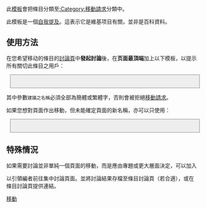 <noinclude>{{template doc page viewed directly}}</noinclude>
{{template shortcut|pre=subst:|Move}}
{{Twinkle standard installation}}
此[[Wikipedia:模板|模板]]會把條目分類至[[:Category:移動請求]]分類中。

此模板是一個[[Wikipedia:避免自我提及|自我提及]]。這表示它是維基项目有關，並非是百科資料。

==使用方法==
在您希望移动的條目的[[Wikipedia:討論頁|討論頁]]中'''發起討論'''後，在'''页面最頂端'''加上以下模板，以提示所有關切此條目之用戶：
<div style="font-name:arial;background-color:#eeeeee;width:480px;margin:0px 0px 0px 10px;float:none;border:1px solid #888888;padding:10px">
<code>{{tls|Requested move/auto|建議之名稱}}</code>
</div>
<!----
如果备选的新名称有两个，则：
<div style="font-name:arial;background-color:#eeeeee;width:480px;margin:0px 0px 0px 10px;float:none;border:1px solid #888888;padding:10px">
<code>{{tl|Requested move|<nowiki>proposal1=建議之名稱1|proposal2=建議之名稱2</nowiki>}}</code>
</div>
---->

其中參數<code>建議之名稱</code>必須全部為簡體或繁體字，否則會被拒絕[[Wikipedia:移動請求|移動請求]]。

如果您想對頁面作出移動，但未能確定頁面的新名稱，亦可以只使用：
<div style="font-name:arial;background-color:#eeeeee;width:480px;margin:0px 0px 0px 10px;float:none;border:1px solid #888888;padding:10px">
<code>{{tls|Requested move/auto}}</code>
</div>

== 特殊情況 ==
如果需要討論並非單純一個頁面的移動，而是應由專題或更大層面決定，可以加入

{{para|talk|討論頁面名稱#章節名稱}}

以引領編者前往集中討論頁面。並將討論結果存檔至條目討論頁（若合適），或在條目討論頁提供連結。

<includeonly>
[[Category:移動模板|移動]]
</includeonly>